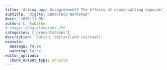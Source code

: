 ```yaml
---
title: 'Acting upon disagreement? The effects of cross-cutting exposure on political participation in offline, online, and traditional media communication environments'
subtitle: "Digital Democracy Workshop"
date: '2020-11-05'
author: L. Kobilke
# image: drag-glamazons.JPG
categories: ['presentations']
description: 'Zurich, Switzerland (virtual)'
execute: 
  message: false
  warning: false
editor_options: 
  chunk_output_type: console
---
```




